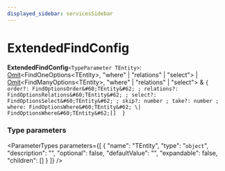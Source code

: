 ```yaml
---
displayed_sidebar: servicesSidebar
---
```



# ExtendedFindConfig

 **ExtendedFindConfig**`<TypeParameter TEntity>`: [Omit](Omit.mdx)&#60;FindOneOptions&#60;TEntity&#62;, "where" \| "relations" \| "select"&#62; \| [Omit](Omit.mdx)&#60;FindManyOptions&#60;TEntity&#62;, "where" \| "relations" \| "select"&#62; & ``{ order?: FindOptionsOrder&#60;TEntity&#62; ; relations?: FindOptionsRelations&#60;TEntity&#62; ; select?: FindOptionsSelect&#60;TEntity&#62; ; skip?: number ; take?: number ; where: FindOptionsWhere&#60;TEntity&#62; \| FindOptionsWhere&#60;TEntity&#62;[]  }``

### Type parameters

<ParameterTypes parameters={[
  {
    "name": "TEntity",
    "type": "`object`",
    "description": "",
    "optional": false,
    "defaultValue": "",
    "expandable": false,
    "children": []
  }
]} />
